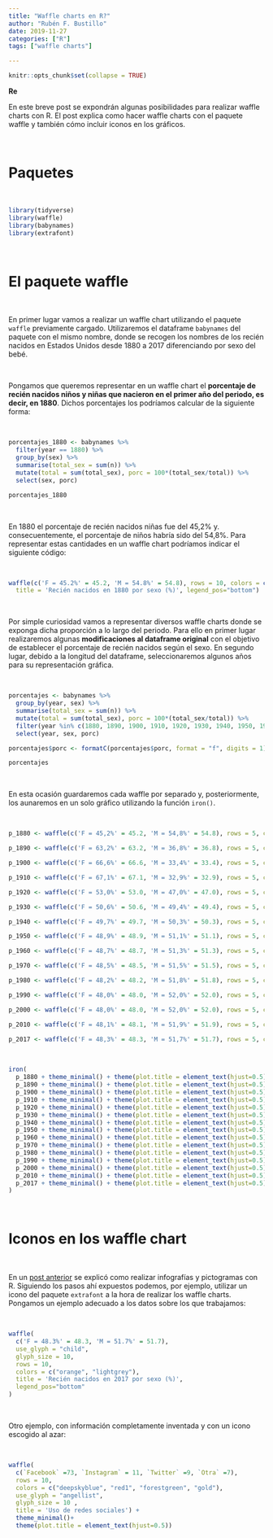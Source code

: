 ```yaml
---
title: "Waffle charts en R?"
author: "Rubén F. Bustillo"
date: 2019-11-27
categories: ["R"]
tags: ["waffle charts"]

---
```



```r

knitr::opts_chunk$set(collapse = TRUE)

```

**Re**

En este breve post se expondrán algunas posibilidades para realizar waffle charts con R. El post explica como hacer waffle charts con el paquete waffle y también cómo incluir iconos en los gráficos.   

\

# Paquetes

\

```r

library(tidyverse)
library(waffle)
library(babynames)
library(extrafont)

```

\

# El paquete waffle

\

En primer lugar vamos a realizar un waffle chart utilizando el paquete `waffle` previamente cargado. Utilizaremos el dataframe `babynames` del paquete con el mismo nombre, donde se recogen los nombres de los recién nacidos en Estados Unidos desde 1880 a 2017 diferenciando por sexo del bebé. 

\

Pongamos que queremos representar en un waffle chart el **porcentaje de recién nacidos niños y niñas que nacieron en el primer año del periodo, es decir, en 1880**. Dichos porcentajes los podríamos calcular de la siguiente forma:

\

```r

porcentajes_1880 <- babynames %>%
  filter(year == 1880) %>%
  group_by(sex) %>%
  summarise(total_sex = sum(n)) %>%
  mutate(total = sum(total_sex), porc = 100*(total_sex/total)) %>%
  select(sex, porc)

porcentajes_1880

```

\

En 1880 el porcentaje de recién nacidos niñas fue del 45,2% y. consecuentemente, el porcentaje de niños habría sido del 54,8%. Para representar estas cantidades en un waffle chart podríamos indicar el siguiente código:

\

```r

waffle(c('F = 45.2%' = 45.2, 'M = 54.8%' = 54.8), rows = 10, colors = c("orange", "lightgrey"),
  title = 'Recién nacidos en 1880 por sexo (%)', legend_pos="bottom")

```

\

Por simple curiosidad vamos a representar diversos waffle charts donde se exponga dicha proporción a lo largo del periodo. Para ello en primer lugar realizaremos algunas **modificaciones al dataframe original** con el objetivo de establecer el porcentaje de recién nacidos según el sexo. En segundo lugar, debido a la longitud del dataframe, seleccionaremos algunos años para su representación gráfica.

\

```r

porcentajes <- babynames %>%
  group_by(year, sex) %>%
  summarise(total_sex = sum(n)) %>%
  mutate(total = sum(total_sex), porc = 100*(total_sex/total)) %>%
  filter(year %in% c(1880, 1890, 1900, 1910, 1920, 1930, 1940, 1950, 1960, 1970, 1980, 1990, 2000, 2010, 2017)) %>%
  select(year, sex, porc)

porcentajes$porc <- formatC(porcentajes$porc, format = "f", digits = 1)

porcentajes

```

\

En esta ocasión guardaremos cada waffle por separado y, posteriormente, los aunaremos en un solo gráfico utilizando la función `iron()`. 

\

```r

p_1880 <- waffle(c('F = 45,2%' = 45.2, 'M = 54,8%' = 54.8), rows = 5, colors = c("orange", "lightgrey"), title = 'Recién nacidos por sexo (%) \n\n\n1880')

p_1890 <- waffle(c('F = 63,2%' = 63.2, 'M = 36,8%' = 36.8), rows = 5, colors = c("orange", "lightgrey"), title = '1890')

p_1900 <- waffle(c('F = 66,6%' = 66.6, 'M = 33,4%' = 33.4), rows = 5, colors = c("orange", "lightgrey"), title = '1900')

p_1910 <- waffle(c('F = 67,1%' = 67.1, 'M = 32,9%' = 32.9), rows = 5, colors = c("orange", "lightgrey"), title = '1910')

p_1920 <- waffle(c('F = 53,0%' = 53.0, 'M = 47,0%' = 47.0), rows = 5, colors = c("orange", "lightgrey"), title = '1920')

p_1930 <- waffle(c('F = 50,6%' = 50.6, 'M = 49,4%' = 49.4), rows = 5, colors = c("orange", "lightgrey"), title = '1930')

p_1940 <- waffle(c('F = 49,7%' = 49.7, 'M = 50,3%' = 50.3), rows = 5, colors = c("orange", "lightgrey"), title = '1940')

p_1950 <- waffle(c('F = 48,9%' = 48.9, 'M = 51,1%' = 51.1), rows = 5, colors = c("orange", "lightgrey"), title = '1950')

p_1960 <- waffle(c('F = 48,7%' = 48.7, 'M = 51,3%' = 51.3), rows = 5, colors = c("orange", "lightgrey"), title = '1960')

p_1970 <- waffle(c('F = 48,5%' = 48.5, 'M = 51,5%' = 51.5), rows = 5, colors = c("orange", "lightgrey"), title = '1970')

p_1980 <- waffle(c('F = 48,2%' = 48.2, 'M = 51,8%' = 51.8), rows = 5, colors = c("orange", "lightgrey"), title = '1980')

p_1990 <- waffle(c('F = 48,0%' = 48.0, 'M = 52,0%' = 52.0), rows = 5, colors = c("orange", "lightgrey"), title = '1990')

p_2000 <- waffle(c('F = 48,0%' = 48.0, 'M = 52,0%' = 52.0), rows = 5, colors = c("orange", "lightgrey"), title = '2000')

p_2010 <- waffle(c('F = 48,1%' = 48.1, 'M = 51,9%' = 51.9), rows = 5, colors = c("orange", "lightgrey"), title = '2010')

p_2017 <- waffle(c('F = 48,3%' = 48.3, 'M = 51,7%' = 51.7), rows = 5, colors = c("orange", "lightgrey"), title = '2017')

```

\

```r

iron(
  p_1880 + theme_minimal() + theme(plot.title = element_text(hjust=0.5)),
  p_1890 + theme_minimal() + theme(plot.title = element_text(hjust=0.5)),
  p_1900 + theme_minimal() + theme(plot.title = element_text(hjust=0.5)),
  p_1910 + theme_minimal() + theme(plot.title = element_text(hjust=0.5)),
  p_1920 + theme_minimal() + theme(plot.title = element_text(hjust=0.5)),
  p_1930 + theme_minimal() + theme(plot.title = element_text(hjust=0.5)),
  p_1940 + theme_minimal() + theme(plot.title = element_text(hjust=0.5)),
  p_1950 + theme_minimal() + theme(plot.title = element_text(hjust=0.5)),
  p_1960 + theme_minimal() + theme(plot.title = element_text(hjust=0.5)),
  p_1970 + theme_minimal() + theme(plot.title = element_text(hjust=0.5)),
  p_1980 + theme_minimal() + theme(plot.title = element_text(hjust=0.5)),
  p_1990 + theme_minimal() + theme(plot.title = element_text(hjust=0.5)),
  p_2000 + theme_minimal() + theme(plot.title = element_text(hjust=0.5)),
  p_2010 + theme_minimal() + theme(plot.title = element_text(hjust=0.5)),
  p_2017 + theme_minimal() + theme(plot.title = element_text(hjust=0.5))
) 

```

\

# Iconos en los waffle chart

\

En un [post anterior](https://rquer.netlify.com/infographics/) se explicó como realizar infografías y pictogramas con R. Siguiendo los pasos ahí expuestos podemos, por ejemplo, utilizar un icono del paquete `extrafont` a la hora de realizar los waffle charts. Pongamos un ejemplo adecuado a los datos sobre los que trabajamos:

\

```r

waffle(
  c('F = 48.3%' = 48.3, 'M = 51.7%' = 51.7), 
  use_glyph = "child", 
  glyph_size = 10,
  rows = 10, 
  colors = c("orange", "lightgrey"),
  title = 'Recién nacidos en 2017 por sexo (%)', 
  legend_pos="bottom"
)

```

\

Otro ejemplo, con información completamente inventada y con un icono escogido al azar:

\

```r

waffle(
  c(`Facebook` =73, `Instagram` = 11, `Twitter` =9, `Otra` =7), 
  rows = 10, 
  colors = c("deepskyblue", "red1", "forestgreen", "gold"),
  use_glyph = "angellist", 
  glyph_size = 10 ,
  title = 'Uso de redes sociales') +
  theme_minimal()+ 
  theme(plot.title = element_text(hjust=0.5))

```


\